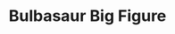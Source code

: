 ---
title: "Bulbasaur Big Figure"
meta_title: "Bulbasaur Big Figure craft"
description: "Craft de Bulbasaur Big Figure"
rank: "b"
draft: false
name: "Bulbasaur Big Figure"
recipe_img: "https://wiki.pokexgames.com/images/6/61/Bulbafigure.png"
level: 67
craft_time: 64800
result: 1
value_npc: 1
ingredients:
  - name: "Bulb"
    quantity: 50
    item_img: "https://wiki.pokexgames.com/images/b/b3/Bulb.png"
    value_npc: 1
  - name: "Great Petal"
    quantity: 50
    item_img: "https://wiki.pokexgames.com/images/8/86/Great_Petal.png"
    value_npc: 1
  - name: "Greens"
    quantity: 50
    item_img: "https://wiki.pokexgames.com/images/5/54/Greens.png"
    value_npc: 1
  - name: "Planks"
    quantity: 100
    item_img: "https://wiki.pokexgames.com/images/b/b9/Planks.png"
    value_npc: 1
---